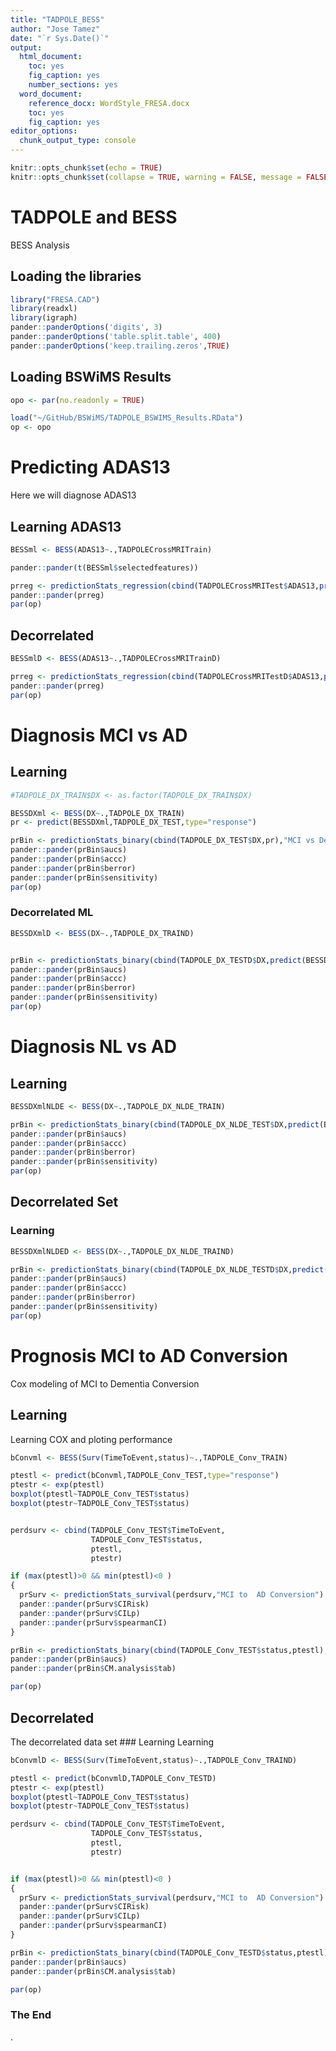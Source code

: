 ```yaml
---
title: "TADPOLE_BESS"
author: "Jose Tamez"
date: "`r Sys.Date()`"
output: 
  html_document: 
    toc: yes
    fig_caption: yes
    number_sections: yes
  word_document: 
    reference_docx: WordStyle_FRESA.docx
    toc: yes
    fig_caption: yes
editor_options:
  chunk_output_type: console
---
```



```r
knitr::opts_chunk$set(echo = TRUE)
knitr::opts_chunk$set(collapse = TRUE, warning = FALSE, message = FALSE,comment = "#>")
```

# TADPOLE and BESS
BESS Analysis

## Loading the libraries

```r
library("FRESA.CAD")
library(readxl)
library(igraph)
pander::panderOptions('digits', 3)
pander::panderOptions('table.split.table', 400)
pander::panderOptions('keep.trailing.zeros',TRUE)

```

## Loading BSWiMS Results

```r
opo <- par(no.readonly = TRUE)

load("~/GitHub/BSWiMS/TADPOLE_BSWIMS_Results.RData")
op <- opo
```



# Predicting ADAS13

Here we will diagnose ADAS13


## Learning ADAS13

```r
BESSml <- BESS(ADAS13~.,TADPOLECrossMRITrain)

pander::pander(t(BESSml$selectedfeatures))

prreg <- predictionStats_regression(cbind(TADPOLECrossMRITest$ADAS13,predict(BESSml,TADPOLECrossMRITest)),"ADAS13")
pander::pander(prreg)
par(op)

```


## Decorrelated

```r
BESSmlD <- BESS(ADAS13~.,TADPOLECrossMRITrainD)

prreg <- predictionStats_regression(cbind(TADPOLECrossMRITestD$ADAS13,predict(BESSmlD,TADPOLECrossMRITestD)),"ADAS13")
pander::pander(prreg)
par(op)

```



# Diagnosis MCI vs AD

## Learning

```r
#TADPOLE_DX_TRAIN$DX <- as.factor(TADPOLE_DX_TRAIN$DX)

BESSDXml <- BESS(DX~.,TADPOLE_DX_TRAIN)
pr <- predict(BESSDXml,TADPOLE_DX_TEST,type="response")

prBin <- predictionStats_binary(cbind(TADPOLE_DX_TEST$DX,pr),"MCI vs Dementia")
pander::pander(prBin$aucs)
pander::pander(prBin$accc)
pander::pander(prBin$berror)
pander::pander(prBin$sensitivity)
par(op)

```



### Decorrelated ML

```r

BESSDXmlD <- BESS(DX~.,TADPOLE_DX_TRAIND)


prBin <- predictionStats_binary(cbind(TADPOLE_DX_TESTD$DX,predict(BESSDXmlD,TADPOLE_DX_TESTD,type="response")),"MCI vs Dementia")
pander::pander(prBin$aucs)
pander::pander(prBin$accc)
pander::pander(prBin$berror)
pander::pander(prBin$sensitivity)
par(op)

```



# Diagnosis NL vs AD

## Learning

```r
BESSDXmlNLDE <- BESS(DX~.,TADPOLE_DX_NLDE_TRAIN)

prBin <- predictionStats_binary(cbind(TADPOLE_DX_NLDE_TEST$DX,predict(BESSDXmlNLDE,TADPOLE_DX_NLDE_TEST,type="response")),"NL vs Dementia")
pander::pander(prBin$aucs)
pander::pander(prBin$accc)
pander::pander(prBin$berror)
pander::pander(prBin$sensitivity)
par(op)

```


## Decorrelated Set

### Learning 

```r

BESSDXmlNLDED <- BESS(DX~.,TADPOLE_DX_NLDE_TRAIND)

prBin <- predictionStats_binary(cbind(TADPOLE_DX_NLDE_TESTD$DX,predict(BESSDXmlNLDED,TADPOLE_DX_NLDE_TESTD,type="response")),"NL vs Dementia")
pander::pander(prBin$aucs)
pander::pander(prBin$accc)
pander::pander(prBin$berror)
pander::pander(prBin$sensitivity)
par(op)

```


# Prognosis MCI to AD Conversion

Cox modeling of MCI to Dementia Conversion

## Learning

Learning COX and ploting performance

```r


bConvml <- BESS(Surv(TimeToEvent,status)~.,TADPOLE_Conv_TRAIN)

ptestl <- predict(bConvml,TADPOLE_Conv_TEST,type="response")
ptestr <- exp(ptestl)
boxplot(ptestl~TADPOLE_Conv_TEST$status)
boxplot(ptestr~TADPOLE_Conv_TEST$status)


perdsurv <- cbind(TADPOLE_Conv_TEST$TimeToEvent,
                  TADPOLE_Conv_TEST$status,
                  ptestl,
                  ptestr)

if (max(ptestl)>0 && min(ptestl)<0 )
{
  prSurv <- predictionStats_survival(perdsurv,"MCI to  AD Conversion")
  pander::pander(prSurv$CIRisk)
  pander::pander(prSurv$CILp)
  pander::pander(prSurv$spearmanCI)
}

prBin <- predictionStats_binary(cbind(TADPOLE_Conv_TEST$status,ptestl),"MCI to  AD Conversion")
pander::pander(prBin$aucs)
pander::pander(prBin$CM.analysis$tab)

par(op)

```

## Decorrelated

The decorrelated data set
### Learning
Learning

```r


bConvmlD <- BESS(Surv(TimeToEvent,status)~.,TADPOLE_Conv_TRAIND)

ptestl <- predict(bConvmlD,TADPOLE_Conv_TESTD)
ptestr <- exp(ptestl)
boxplot(ptestl~TADPOLE_Conv_TEST$status)
boxplot(ptestr~TADPOLE_Conv_TEST$status)

perdsurv <- cbind(TADPOLE_Conv_TEST$TimeToEvent,
                  TADPOLE_Conv_TEST$status,
                  ptestl,
                  ptestr)


if (max(ptestl)>0 && min(ptestl)<0 )
{
  prSurv <- predictionStats_survival(perdsurv,"MCI to  AD Conversion")
  pander::pander(prSurv$CIRisk)
  pander::pander(prSurv$CILp)
  pander::pander(prSurv$spearmanCI)
}

prBin <- predictionStats_binary(cbind(TADPOLE_Conv_TESTD$status,ptestl),"MCI to  AD Conversion")
pander::pander(prBin$aucs)
pander::pander(prBin$CM.analysis$tab)

par(op)

```

### The End

.



